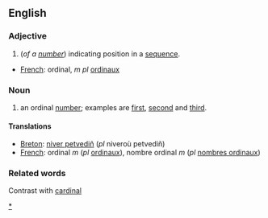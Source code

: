 ==English==

===Adjective===

#(''of a [[number]]'') indicating position in a [[sequence]].

*[[French]]: ordinal, ''m pl'' [[ordinaux]]

===Noun===

#an ordinal [[number]]; examples are [[first]], [[second]] and [[third]].

====Translations====

*[[Breton]]: [[niver petvediñ]] (''pl'' niveroù petvediñ)
*[[French]]: ordinal ''m'' (''pl'' [[ordinaux]]), nombre ordinal ''m'' (''pl'' [[nombres ordinaux]])

===Related words===
Contrast with [[cardinal]]

[[Category:English ordinal numbers|*]]